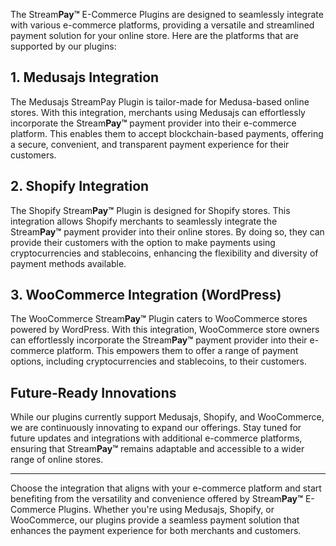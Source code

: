 The Stream**Pay™** E-Commerce Plugins are designed to seamlessly integrate with various e-commerce platforms, providing a versatile and streamlined payment solution for your online store. Here are the platforms that are supported by our plugins:

## 1. Medusajs Integration

The Medusajs StreamPay Plugin is tailor-made for Medusa-based online stores. With this integration, merchants using Medusajs can effortlessly incorporate the Stream**Pay™** payment provider into their e-commerce platform. This enables them to accept blockchain-based payments, offering a secure, convenient, and transparent payment experience for their customers.

## 2. Shopify Integration

The Shopify Stream**Pay™** Plugin is designed for Shopify stores. This integration allows Shopify merchants to seamlessly integrate the Stream**Pay™** payment provider into their online stores. By doing so, they can provide their customers with the option to make payments using cryptocurrencies and stablecoins, enhancing the flexibility and diversity of payment methods available.

## 3. WooCommerce Integration (WordPress)

The WooCommerce Stream**Pay™** Plugin caters to WooCommerce stores powered by WordPress. With this integration, WooCommerce store owners can effortlessly incorporate the Stream**Pay™** payment provider into their e-commerce platform. This empowers them to offer a range of payment options, including cryptocurrencies and stablecoins, to their customers.

## Future-Ready Innovations

While our plugins currently support Medusajs, Shopify, and WooCommerce, we are continuously innovating to expand our offerings. Stay tuned for future updates and integrations with additional e-commerce platforms, ensuring that Stream**Pay™** remains adaptable and accessible to a wider range of online stores.

---

Choose the integration that aligns with your e-commerce platform and start benefiting from the versatility and convenience offered by Stream**Pay™** E-Commerce Plugins. Whether you're using Medusajs, Shopify, or WooCommerce, our plugins provide a seamless payment solution that enhances the payment experience for both merchants and customers.
